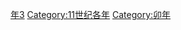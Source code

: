 {{Catnav|頁面分類|历史|歷史時代|年|11世纪各年}}
{{Commons category|1003}}

[[Category:1000年代|年3]]
[[Category:11世纪各年|Category:11世纪各年]]
[[Category:卯年|Category:卯年]]